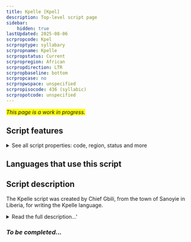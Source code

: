 ```yaml
---
title: Kpelle [Kpel]
description: Top-level script page
sidebar:
    hidden: true
lastUpdated: 2025-08-06
scrpropcode: Kpel
scrproptype: syllabary
scrpropname: Kpelle
scrpropstatus: Current
scrpropregion: African
scrpropdirection: LTR
scrpropbaseline: bottom
scrpropcase: no
scrpropwspace: unspecified
scrpropisocode: 436 (syllabic)
scrpropotcode: unspecified
---
```


<span style='background-color:yellow'>_This page is a work in progress._</span>


## Script features

<details>
<summary> See all script properties: code, region, status and more</summary>
<ScriptInfo />
</details>

## Languages that use this script

<WsList script='Kpel' wsMax='5' />

## Script description

The Kpelle script was created by Chief Gbili, from the town of Sanoyie in Liberia, for writing the Kpelle language.

<details><summary>Read the full description...'</summary>_Not yet available._</details>

### _To be completed..._

